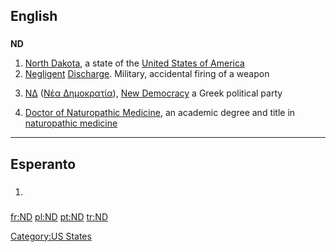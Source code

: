 {{also|N.D.|Nd|n.d.}}
==English==

==={{abbreviation}}===
'''ND'''

# [[North Dakota]], a state of the [[United States of America]]
# [[negligent|Negligent]] [[discharge|Discharge]]. Military, accidental firing of a weapon
# {{politics|lang=el}} [[ΝΔ]] ([[Νέα Δημοκρατία]]), [[New Democracy]] a Greek political party
# [[w:Doctor of Naturopathic Medicine|Doctor of Naturopathic Medicine]], an academic degree and title in [[w:naturopathic medicine|naturopathic medicine]]

[[Category:US States]]

----
==Esperanto==

==={{initialism|lang=eo}}===
{{infl|eo|initialism}}

# {{context|texting|lang=eo}} {{initialism of|ne dankinde||[[thank you]]|lang=eo}}

[[fr:ND]]
[[pl:ND]]
[[pt:ND]]
[[tr:ND]]